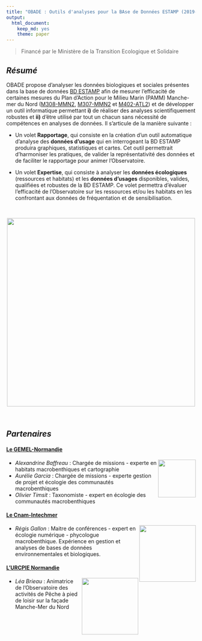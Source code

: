 ```yaml
---
title: "OBADE : Outils d'analyses pour la BAse de Données ESTAMP (2019-2021)"
output:
  html_document: 
    keep_md: yes
    theme: paper
---    
```


> Financé par le Ministère de la Transition Ecologique et Solidaire 

## *Résumé*

OBADE propose d’analyser les données biologiques et sociales présentes dans la base de données [BD ESTAMP](https://estamp.afbiodiversite.fr) afin de mesurer l’efficacité de certaines mesures du Plan d'Action pour le Milieu Marin (PAMM) Manche-mer du Nord ([M308-MMN2](http://www.dirm.memn.developpement-durable.gouv.fr/IMG/pdf/m308-mmn2_document-cadre_de_prefiguration_de_l_observatoire-post_procedure_passation_marches.pdf), [M307-MMN2](http://www.dirm.memn.developpement-durable.gouv.fr/preuves-objectives-de-realisation-des-actions-des-a924.html) et [M402-ATL2](http://www.dirm.memn.developpement-durable.gouv.fr/preuves-objectives-de-realisation-des-actions-des-a924.html)) et de développer un outil informatique permettant **i)** de réaliser des analyses scientifiquement robustes et **ii)** d’être utilisé par tout un chacun sans nécessité de compétences en analyses de données.
Il s’articule de la manière suivante : 

- Un volet **Rapportage**, qui consiste en la création d’un outil automatique d’analyse des **données d’usage** qui en interrogeant la BD ESTAMP produira graphiques, statistiques et cartes. Cet outil permettrait d’harmoniser les pratiques, de valider la représentativité des données et de faciliter le rapportage pour animer l’Observatoire.

- Un volet **Expertise**, qui consiste à analyser les **données écologiques** (ressources et habitats) et les **données d’usages** disponibles, valides, qualifiées et robustes de la BD ESTAMP. Ce volet permettra d’évaluer l’efficacité de l’Observatoire sur les ressources et/ou les habitats en les confrontant aux données de fréquentation et de sensibilisation.

<br>

<p align="center">
<img src="figures_divers/resume.png" width="500">
</p>

<br>

## *Partenaires*

#### [**Le GEMEL-Normandie**](http://www.gemel-normandie.org/)
<img src="figures_divers/gemeln.png" width="100" align="right">

- *Alexandrine Baffreau* : Chargée de missions - experte en habitats macrobenthiques et cartographie
- *Aurélie Garcia* : Chargée de missions - experte gestion de projet et écologie des communautés macrobenthiques 
- *Olivier Timsit* : Taxonomiste - expert en écologie des communautés macrobenthiques

#### [**Le Cnam-Intechmer**](http://www.intechmer.cnam.fr/l-institut/)

<img src="figures_divers/cnam.png" width="150" align="right">

- *Régis Gallon* : Maitre de conférences - expert en écologie numérique - phycologue macrobenthique. Expérience en gestion et analyses de bases de données environnementales et biologiques.


#### [**L'URCPIE Normandie**](https://www.urcpie-normandie.com/)

<img src="figures_divers/urcpie.png" width="150" align="right">

- *Léa Brieau* : Animatrice de l'Observatoire des activités de Pêche à pied de loisir sur la façade Manche-Mer du Nord
